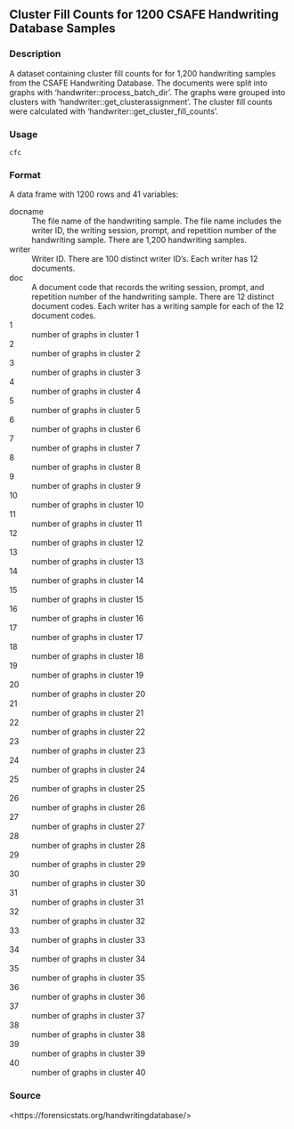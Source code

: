 
## Cluster Fill Counts for 1200 CSAFE Handwriting Database Samples {.unnumbered}


### Description

A dataset containing cluster fill counts for for 1,200 handwriting samples
from the CSAFE Handwriting Database. The documents were split into graphs
with 'handwriter::process_batch_dir'. The graphs were grouped into clusters
with 'handwriter::get_clusterassignment'. The cluster fill counts were
calculated with 'handwriter::get_cluster_fill_counts'.



### Usage

<pre><code class='language-R'>cfc
</code></pre>


### Format

A data frame with 1200 rows and 41 variables:


<dl>
<dt>docname</dt><dd>The file name of the handwriting sample. The file
name includes the writer ID, the writing session, prompt, and
repetition number of the handwriting sample. There are 1,200
handwriting samples.
</dd>
<dt>writer</dt><dd>Writer ID. There are 100 distinct writer ID's. Each
writer has 12 documents.
</dd>
<dt>doc</dt><dd>A document code that records the writing session, prompt,
and repetition number of the handwriting sample. There are 12 distinct
document codes. Each writer has a writing sample for each of the 12 document
codes.
</dd>
<dt>1</dt><dd>number of graphs in cluster 1
</dd>
<dt>2</dt><dd>number of graphs in cluster 2
</dd>
<dt>3</dt><dd>number of graphs in cluster 3
</dd>
<dt>4</dt><dd>number of graphs in cluster 4
</dd>
<dt>5</dt><dd>number of graphs in cluster 5
</dd>
<dt>6</dt><dd>number of graphs in cluster 6
</dd>
<dt>7</dt><dd>number of graphs in cluster 7
</dd>
<dt>8</dt><dd>number of graphs in cluster 8
</dd>
<dt>9</dt><dd>number of graphs in cluster 9
</dd>
<dt>10</dt><dd>number of graphs in cluster 10
</dd>
<dt>11</dt><dd>number of graphs in cluster 11
</dd>
<dt>12</dt><dd>number of graphs in cluster 12
</dd>
<dt>13</dt><dd>number of graphs in cluster 13
</dd>
<dt>14</dt><dd>number of graphs in cluster 14
</dd>
<dt>15</dt><dd>number of graphs in cluster 15
</dd>
<dt>16</dt><dd>number of graphs in cluster 16
</dd>
<dt>17</dt><dd>number of graphs in cluster 17
</dd>
<dt>18</dt><dd>number of graphs in cluster 18
</dd>
<dt>19</dt><dd>number of graphs in cluster 19
</dd>
<dt>20</dt><dd>number of graphs in cluster 20
</dd>
<dt>21</dt><dd>number of graphs in cluster 21
</dd>
<dt>22</dt><dd>number of graphs in cluster 22
</dd>
<dt>23</dt><dd>number of graphs in cluster 23
</dd>
<dt>24</dt><dd>number of graphs in cluster 24
</dd>
<dt>25</dt><dd>number of graphs in cluster 25
</dd>
<dt>26</dt><dd>number of graphs in cluster 26
</dd>
<dt>27</dt><dd>number of graphs in cluster 27
</dd>
<dt>28</dt><dd>number of graphs in cluster 28
</dd>
<dt>29</dt><dd>number of graphs in cluster 29
</dd>
<dt>30</dt><dd>number of graphs in cluster 30
</dd>
<dt>31</dt><dd>number of graphs in cluster 31
</dd>
<dt>32</dt><dd>number of graphs in cluster 32
</dd>
<dt>33</dt><dd>number of graphs in cluster 33
</dd>
<dt>34</dt><dd>number of graphs in cluster 34
</dd>
<dt>35</dt><dd>number of graphs in cluster 35
</dd>
<dt>36</dt><dd>number of graphs in cluster 36
</dd>
<dt>37</dt><dd>number of graphs in cluster 37
</dd>
<dt>38</dt><dd>number of graphs in cluster 38
</dd>
<dt>39</dt><dd>number of graphs in cluster 39
</dd>
<dt>40</dt><dd>number of graphs in cluster 40
</dd>
</dl>



### Source

&lt;https://forensicstats.org/handwritingdatabase/&gt;


